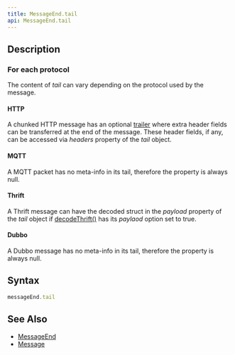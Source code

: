```yaml
---
title: MessageEnd.tail
api: MessageEnd.tail
---
```


## Description

<Summary/>

### For each protocol

The content of _tail_ can vary depending on the protocol used by the message.

#### HTTP

A chunked HTTP message has an optional [trailer](https://developer.mozilla.org/docs/Web/HTTP/Headers/Trailer) where extra header fields can be transferred at the end of the message. These header fields, if any, can be accessed via _headers_ property of the _tail_ object.

#### MQTT

A MQTT packet has no meta-info in its tail, therefore the property is always null.

#### Thrift

A Thrift message can have the decoded struct in the _payload_ property of the _tail_ object if [decodeThrift()](/reference/api/Configuration/decodeThrift) has its _paylaod_ option set to true.

#### Dubbo

A Dubbo message has no meta-info in its tail, therefore the property is always null.

## Syntax

``` js
messageEnd.tail
```

## See Also

* [MessageEnd](/reference/api/MessageEnd)
* [Message](/reference/api/Message)
